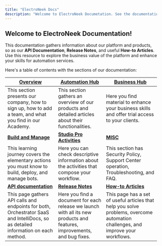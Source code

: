```yaml
---
title: "ElectroNeek Docs"
description: "Welcome to ElectroNeek Documetation. See the documentation's table of contents."
---
```

<Info>

## Welcome to ElectroNeek Documentation!

</Info>

This documentation gathers information about our platform and products, so as our **API Documentation**, **Release Notes**, and useful **How-to Articles**. Use this resource to explore the business value of the platform and enhance your skills for automation services.

Here's a table of contents with the sections of our documentation:

| [Overview](/docs/welcome-to-our-documentation) | [Automation Hub](/docs/easley-ai) | [Business Hub](/docs/marketing) |
| --- | --- | --- |
| This section presents our company, how to sign up, how to add a team, and what you find in our Academy. | This section gathers an overview of our products and detailed articles about their functionalities. | Here you find material to enhance your business skills and offer trial access to your clients. |
| **[Build and Manage](/docs/hello-world-building-and-running-your-first-bot)** | **[Studio Pro Activities](/docs/logic)** | **[MISC](/docs/security-policy)** |
| This learning journey covers the elementary actions you must know to build, deploy, and manage bots. | Here you can check descriptive information about the activities that compose your workflow. | This section has Security Policy, Support Center operation, Troubleshooting, and FAQ. |
| **[API documentation](/reference)** | **[Release Notes](/changelog)** | **[How-to Articles](/page/how-to-articles)** |
| This page gathers API calls and endpoints for both, Orchestrator SaaS and IntelliDocs, so as detailed information on each method. | Here you find a document for each release we launch with all its new products and features, improvements, and bug fixes. | This page has a set of useful articles that help you solve problems, overcome automation challenges, and improve your workflows. |

